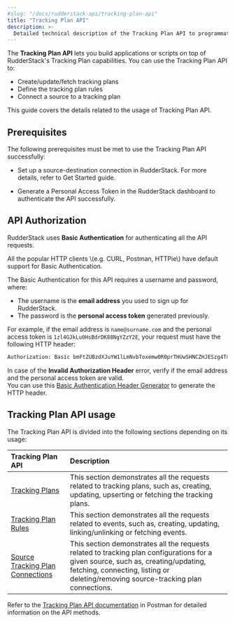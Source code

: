 ```yaml
---
#slug: "/docs/rudderstack-api/tracking-plan-api"
title: "Tracking Plan API"
description: >-
  Detailed technical description of the Tracking Plan API to programmatically manage your tracking plans.
---
```


The **Tracking Plan API** lets you build applications or scripts on top of RudderStack's Tracking Plan capabilities. You can use the Tracking Plan API to:

- Create/update/fetch tracking plans
- Define the tracking plan rules
- Connect a source to a tracking plan

This guide covers the details related to the usage of Tracking Plan API.

## Prerequisites

The following prerequisites must be met to use the Tracking Plan API successfully:

* Set up a source-destination connection in RudderStack. For more details, refer to <Link to="/get-started">Get Started</Link> guide.

* Generate a <Link to="/rudderstack-api/personal-access-tokens">Personal Access Token</Link> in the RudderStack dashboard to authenticate the API successfully.

## API Authorization

RudderStack uses **Basic Authentication** for authenticating all the API requests.

<div class="successBlock">
All the popular HTTP clients \(e.g. CURL, Postman, HTTPie\) have default support for Basic Authentication.
</div>

The Basic Authentication for this API requires a username and password, where:

* The username is the **email address** you used to sign up for RudderStack.
* The password is the **personal access token** generated previously.

For example, if the email address is `name@surname.com` and the personal access token is `1zl4GJkLu0HsBdrDK88NgYZzY2E`, your request must have the following HTTP header:

```bash
Authorization: Basic bmFtZUBzdXJuYW1lLmNvbToxemw0R0prTHUwSHNCZHJESzg4TmdZWnpZMkU=
```

<div class="infoBlock">
In case of the <strong>Invalid Authorization Header</strong> error, verify if the email address and the personal access token are valid.
</div>

<div class="successBlock">
You can use this <a href="https://www.blitter.se/utils/basic-authentication-header-generator/">Basic Authentication Header Generator</a> to generate the HTTP header.
</div>


## Tracking Plan API usage

The Tracking Plan API is divided into the following sections depending on its usage: 

| Tracking Plan API | Description       | 
| :------------------ | :------------ | 
| [Tracking Plans](https://documenter.getpostman.com/view/16242548/TzeWFT6D#2a5b999c-b417-4622-ad13-d212e4e211d1)    |    This section demonstrates all the requests related to tracking plans, such as, creating, updating, upserting or fetching the tracking plans. | 
| [Tracking Plan Rules](https://documenter.getpostman.com/view/16242548/TzeWFT6D#dfa3156f-216f-4399-bd5d-c57e077ba406)      |  This section demonstrates all the requests related to events, such as, creating, updating, linking/unlinking or fetching events. | 
| [Source Tracking Plan Connections](https://documenter.getpostman.com/view/16242548/TzeWFT6D#4b74ffd2-de44-43c9-b2a4-2d65e4fb61c9)  | This section demonstrates all the requests related to tracking plan configurations for a given source, such as, creating/updating, fetching, connecting, listing or deleting/removing source-tracking plan connections. | 

Refer to the [Tracking Plan API documentation](https://documenter.getpostman.com/view/16242548/TzeWFT6D#7df289e7-8758-4ec0-a86e-3aa08bd3260e) in Postman for detailed information on the API methods.
